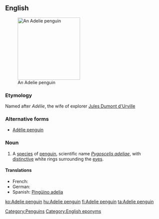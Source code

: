 ==English==
{{wikipedia}}
[[Image:Adelie Penguin.jpg|200px|thumb|right|An Adelie penguin]]
===Etymology===
Named after ''Adélie'', the wife of explorer [[w:Jules Dumont d'Urville|Jules Dumont d'Urville]]

===Alternative forms===
*[[Adélie penguin]]

===Noun===
{{en-noun|sg=[[Adelie]] [[penguin]]}}

# A [[species]] of [[penguin]], scientific name ''[[Pygoscelis adeliae]]'', with [[distinctive]] white rings surrounding the [[eye]]s.

====Translations====
* French: {{t+|fr|manchot Adélie|m}}
* German: {{t+|de|Adeliepinguin|m}}
* Spanish: [[Pingüino adelia]]
[[Category:Penguins]]
[[Category:English eponyms]]

[[ko:Adelie penguin]]
[[hu:Adelie penguin]]
[[fi:Adelie penguin]]
[[ta:Adelie penguin]]